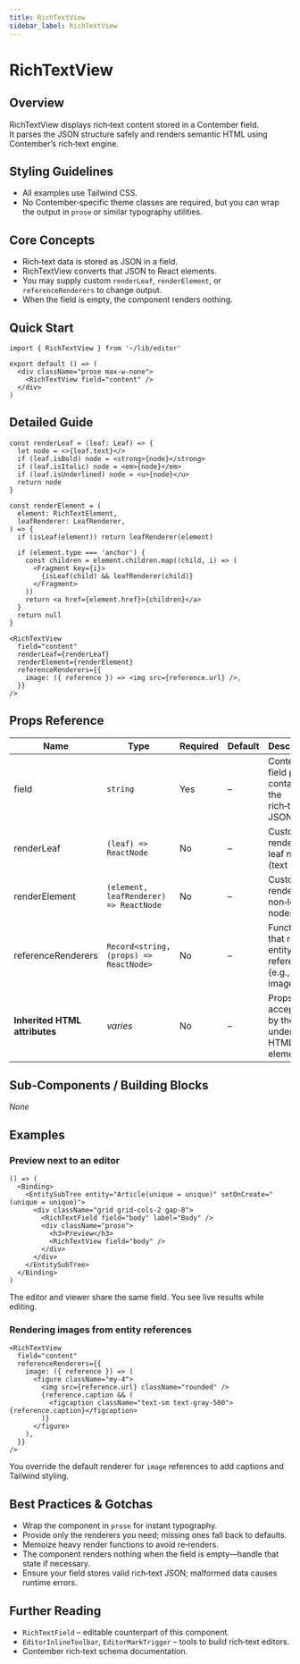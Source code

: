 ```yaml
---
title: RichTextView
sidebar_label: RichTextView
---
```


# RichTextView

## Overview
RichTextView displays rich‑text content stored in a Contember field.  
It parses the JSON structure safely and renders semantic HTML using Contember’s rich‑text engine.

## Styling Guidelines
* All examples use Tailwind CSS.  
* No Contember‑specific theme classes are required, but you can wrap the output in `prose` or similar typography utilities.

## Core Concepts
* Rich‑text data is stored as JSON in a field.
* RichTextView converts that JSON to React elements.
* You may supply custom `renderLeaf`, `renderElement`, or `referenceRenderers` to change output.
* When the field is empty, the component renders nothing.

## Quick Start
```tsx
import { RichTextView } from '~/lib/editor'

export default () => (
  <div className="prose max-w-none">
    <RichTextView field="content" />
  </div>
)
```

## Detailed Guide
```tsx
const renderLeaf = (leaf: Leaf) => {
  let node = <>{leaf.text}</>
  if (leaf.isBold) node = <strong>{node}</strong>
  if (leaf.isItalic) node = <em>{node}</em>
  if (leaf.isUnderlined) node = <u>{node}</u>
  return node
}

const renderElement = (
  element: RichTextElement,
  leafRenderer: LeafRenderer,
) => {
  if (isLeaf(element)) return leafRenderer(element)

  if (element.type === 'anchor') {
    const children = element.children.map((child, i) => (
      <Fragment key={i}>
        {isLeaf(child) && leafRenderer(child)}
      </Fragment>
    ))
    return <a href={element.href}>{children}</a>
  }
  return null
}

<RichTextView
  field="content"
  renderLeaf={renderLeaf}
  renderElement={renderElement}
  referenceRenderers={{
    image: ({ reference }) => <img src={reference.url} />,
  }}
/>
```

## Props Reference
| Name | Type | Required | Default | Description |
|------|------|----------|---------|-------------|
| field | `string` | Yes | – | Contember field path containing the rich‑text JSON. |
| renderLeaf | `(leaf) => ReactNode` | No | – | Custom renderer for leaf nodes (text runs). |
| renderElement | `(element, leafRenderer) => ReactNode` | No | – | Custom renderer for non‑leaf nodes. |
| referenceRenderers | `Record<string, (props) => ReactNode>` | No | – | Functions that render entity references (e.g., images). |
| **Inherited HTML attributes** | _varies_ | No | – | Props accepted by the underlying HTML element. |

## Sub‑Components / Building Blocks
_None_

## Examples

### Preview next to an editor
```tsx
() => (
  <Binding>
    <EntitySubTree entity="Article(unique = unique)" setOnCreate="(unique = unique)">
      <div className="grid grid-cols-2 gap-8">
        <RichTextField field="body" label="Body" />
        <div className="prose">
          <h3>Preview</h3>
          <RichTextView field="body" />
        </div>
      </div>
    </EntitySubTree>
  </Binding>
)
```
The editor and viewer share the same field. You see live results while editing.

### Rendering images from entity references
```tsx
<RichTextView
  field="content"
  referenceRenderers={{
    image: ({ reference }) => (
      <figure className="my-4">
        <img src={reference.url} className="rounded" />
        {reference.caption && (
          <figcaption className="text-sm text-gray-500">{reference.caption}</figcaption>
        )}
      </figure>
    ),
  }}
/>
```
You override the default renderer for `image` references to add captions and Tailwind styling.

## Best Practices & Gotchas
* Wrap the component in `prose` for instant typography.
* Provide only the renderers you need; missing ones fall back to defaults.
* Memoize heavy render functions to avoid re‑renders.
* The component renders nothing when the field is empty—handle that state if necessary.
* Ensure your field stores valid rich‑text JSON; malformed data causes runtime errors.

## Further Reading
* `RichTextField` – editable counterpart of this component.
* `EditorInlineToolbar`, `EditorMarkTrigger` – tools to build rich‑text editors.
* Contember rich‑text schema documentation.

<!-- End of Generated Documentation -->